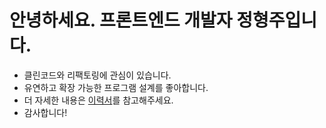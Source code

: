 # 안녕하세요. 프론트엔드 개발자 정형주입니다.

- 클린코드와 리팩토링에 관심이 있습니다.
- 유연하고 확장 가능한 프로그램 설계를 좋아합니다.
- 더 자세한 내용은 [이력서]('https://hazel-case-679.notion.site/29-Frontend-Developer-80d76411929b4b9e9d1cc034177385b7?pvs=4')를 참고해주세요.
- 감사합니다!